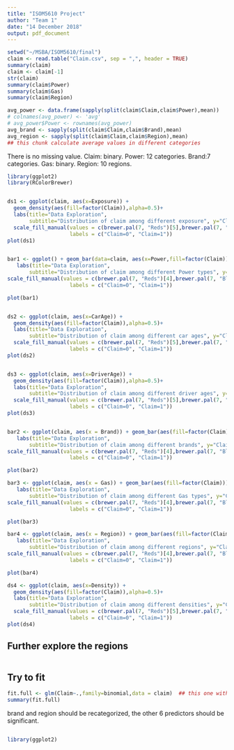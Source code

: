 ```yaml
---
title: "ISOM5610 Project"
author: "Team 1"
date: "14 December 2018"
output: pdf_document
---
```


```r
setwd("~/MSBA/ISOM5610/final")
claim <- read.table("Claim.csv", sep = ",", header = TRUE)
summary(claim)
claim <- claim[-1]
str(claim)
summary(claim$Power)
summary(claim$Gas)
summary(claim$Region)

```

```r
avg_power <- data.frame(sapply(split(claim$Claim,claim$Power),mean))
# colnames(avg_power) <- 'avg'
# avg_power$Power <- rownames(avg_power)
avg_brand <- sapply(split(claim$Claim,claim$Brand),mean)
avg_region <- sapply(split(claim$Claim,claim$Region),mean)
## this chunk calculate average values in different categories
```

There is no missing value. Claim: binary. Power: 12 categories. Brand:7 categories. Gas: binary. Region: 10 regions.

```r
library(ggplot2)
library(RColorBrewer)


ds1 <- ggplot(claim, aes(x=Exposure)) + 
  geom_density(aes(fill=factor(Claim)),alpha=0.5)+
  labs(title="Data Exploration", 
       subtitle="Distribution of claim among different exposure", y="Claim", x="Exposure")+
  scale_fill_manual(values = c(brewer.pal(7, "Reds")[5],brewer.pal(7, "Blues")[5]),
                    labels = c("Claim=0", "Claim=1"))
plot(ds1)


bar1 <- ggplot() + geom_bar(data=claim, aes(x=Power,fill=factor(Claim)))+
   labs(title="Data Exploration", 
       subtitle="Distribution of claim among different Power types", y="Claim", x="Power")+
scale_fill_manual(values = c(brewer.pal(7, "Reds")[4],brewer.pal(7, "Blues")[5]),
                    labels = c("Claim=0", "Claim=1"))

plot(bar1)


ds2 <- ggplot(claim, aes(x=CarAge)) + 
  geom_density(aes(fill=factor(Claim)),alpha=0.5)+
  labs(title="Data Exploration", 
       subtitle="Distribution of claim among different car ages", y="Claim", x="CarAge")+
  scale_fill_manual(values = c(brewer.pal(7, "Reds")[5],brewer.pal(7, "Blues")[5]),
                    labels = c("Claim=0", "Claim=1"))
plot(ds2)


ds3 <- ggplot(claim, aes(x=DriverAge)) + 
  geom_density(aes(fill=factor(Claim)),alpha=0.5)+
  labs(title="Data Exploration", 
       subtitle="Distribution of claim among different driver ages", y="Claim", x="DriverAge")+
  scale_fill_manual(values = c(brewer.pal(7, "Reds")[5],brewer.pal(7, "Blues")[5]),
                    labels = c("Claim=0", "Claim=1"))
plot(ds3)


bar2 <- ggplot(claim, aes(x = Brand)) + geom_bar(aes(fill=factor(Claim)))+
   labs(title="Data Exploration", 
       subtitle="Distribution of claim among different brands", y="Claim", x="Brand")+
scale_fill_manual(values = c(brewer.pal(7, "Reds")[4],brewer.pal(7, "Blues")[5]),
                    labels = c("Claim=0", "Claim=1"))

plot(bar2)

bar3 <- ggplot(claim, aes(x = Gas)) + geom_bar(aes(fill=factor(Claim)))+
   labs(title="Data Exploration", 
       subtitle="Distribution of claim among different Gas types", y="Claim", x="Gas")+
scale_fill_manual(values = c(brewer.pal(7, "Reds")[4],brewer.pal(7, "Blues")[5]),
                    labels = c("Claim=0", "Claim=1"))

plot(bar3)

bar4 <- ggplot(claim, aes(x = Region)) + geom_bar(aes(fill=factor(Claim)))+
   labs(title="Data Exploration", 
       subtitle="Distribution of claim among different regions", y="Claim", x="Region")+
scale_fill_manual(values = c(brewer.pal(7, "Reds")[4],brewer.pal(7, "Blues")[5]),
                    labels = c("Claim=0", "Claim=1"))

plot(bar4)

ds4 <- ggplot(claim, aes(x=Density)) + 
  geom_density(aes(fill=factor(Claim)),alpha=0.5)+
  labs(title="Data Exploration", 
       subtitle="Distribution of claim among different densities", y="Claim", x="Density")+
  scale_fill_manual(values = c(brewer.pal(7, "Reds")[5],brewer.pal(7, "Blues")[5]),
                    labels = c("Claim=0", "Claim=1"))
plot(ds4)
```

## Further explore the regions

```r


```



## Try to fit

```r
fit.full <- glm(Claim~.,family=binomial,data = claim)  ## this one with default link func
summary(fit.full)
```
brand and region should be recategorized, the other 6 predictors should be significant.

```r



```

```r
library(ggplot2)

```